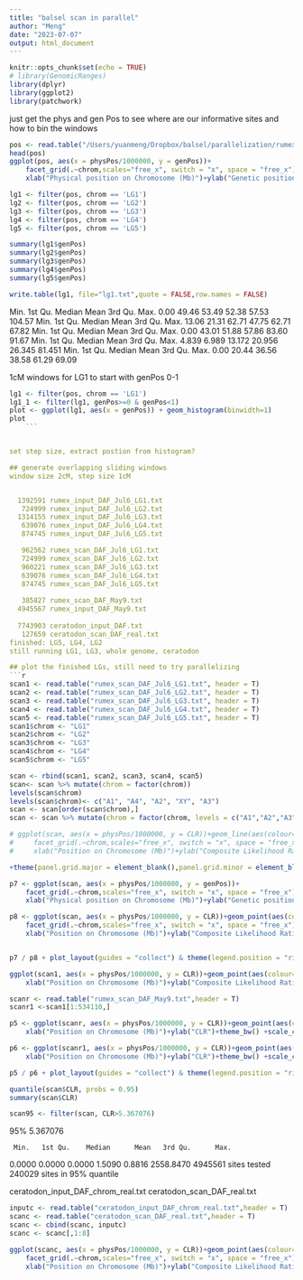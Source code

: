```yaml
---
title: "balsel scan in parallel"
author: "Meng"
date: "2023-07-07"
output: html_document
---
```


```r
knitr::opts_chunk$set(echo = TRUE)
# library(GenomicRanges)
library(dplyr)
library(ggplot2)
library(patchwork)
```


just get the phys and gen Pos to see where are our informative sites
and how to bin the windows
```r
pos <- read.table("/Users/yuanmeng/Dropbox/balsel/parallelization/rumex_input_DAF_May9_justPos.txt", header = T)
head(pos)
ggplot(pos, aes(x = physPos/1000000, y = genPos))+
    facet_grid(.~chrom,scales="free_x", switch = "x", space = "free_x") + geom_point(size=0.5, alpha=0.5)+
    xlab("Physical position on Chromosome (Mb)")+ylab("Genetic position (cM)")+theme_bw()+theme(panel.grid.major = element_blank(),panel.grid.minor = element_blank(), axis.ticks.x = element_blank(),panel.spacing = unit(0.1, "cm"),strip.background = element_blank(),strip.placement = "outside",legend.position ="none")+ theme(text = element_text(size = 10))
```

```r
lg1 <- filter(pos, chrom == 'LG1')
lg2 <- filter(pos, chrom == 'LG2')
lg3 <- filter(pos, chrom == 'LG3')
lg4 <- filter(pos, chrom == 'LG4')
lg5 <- filter(pos, chrom == 'LG5')

summary(lg1$genPos)
summary(lg2$genPos)
summary(lg3$genPos)
summary(lg4$genPos)
summary(lg5$genPos)

write.table(lg1, file="lg1.txt",quote = FALSE,row.names = FALSE)
```
   Min. 1st Qu.  Median    Mean 3rd Qu.    Max. 
   0.00   49.46   53.49   52.38   57.53  104.57 
      Min. 1st Qu.  Median    Mean 3rd Qu.    Max. 
  13.06   21.31   62.71   47.75   62.71   67.82 
   Min. 1st Qu.  Median    Mean 3rd Qu.    Max. 
   0.00   43.01   51.88   57.86   83.60   91.67 
   Min. 1st Qu.  Median    Mean 3rd Qu.    Max. 
  4.839   6.989  13.172  20.956  26.345  81.451 
   Min. 1st Qu.  Median    Mean 3rd Qu.    Max. 
   0.00   20.44   36.56   38.58   61.29   69.09 


1cM windows for LG1 to start with
genPos 0-1

```r
lg1 <- filter(pos, chrom == 'LG1')
lg1_1 <- filter(lg1, genPos>=0 & genPos<1)
plot <- ggplot(lg1, aes(x = genPos)) + geom_histogram(binwidth=1)
plot
    ```


set step size, extract postion from histogram?

## generate overlapping sliding windows
window size 2cM, step size 1cM


  1392591 rumex_input_DAF_Jul6_LG1.txt
   724999 rumex_input_DAF_Jul6_LG2.txt
  1314155 rumex_input_DAF_Jul6_LG3.txt
   639076 rumex_input_DAF_Jul6_LG4.txt
   874745 rumex_input_DAF_Jul6_LG5.txt

   962562 rumex_scan_DAF_Jul6_LG1.txt
   724999 rumex_scan_DAF_Jul6_LG2.txt
   960221 rumex_scan_DAF_Jul6_LG3.txt
   639076 rumex_scan_DAF_Jul6_LG4.txt
   874745 rumex_scan_DAF_Jul6_LG5.txt
   
   385827 rumex_scan_DAF_May9.txt
  4945567 rumex_input_DAF_May9.txt
  
  7743903 ceratodon_input_DAF.txt
   127659 ceratodon_scan_DAF_real.txt
finished: LG5, LG4, LG2
still running LG1, LG3, whole genome, ceratodon

## plot the finished LGs, still need to try parallelizing
```r
scan1 <- read.table("rumex_scan_DAF_Jul6_LG1.txt", header = T)
scan2 <- read.table("rumex_scan_DAF_Jul6_LG2.txt", header = T)
scan3 <- read.table("rumex_scan_DAF_Jul6_LG3.txt", header = T)
scan4 <- read.table("rumex_scan_DAF_Jul6_LG4.txt", header = T)
scan5 <- read.table("rumex_scan_DAF_Jul6_LG5.txt", header = T)
scan1$chrom <- "LG1"
scan2$chrom <- "LG2"
scan3$chrom <- "LG3"
scan4$chrom <- "LG4"
scan5$chrom <- "LG5"

scan <- rbind(scan1, scan2, scan3, scan4, scan5)
scan<- scan %>% mutate(chrom = factor(chrom))
levels(scan$chrom)
levels(scan$chrom)<- c("A1", "A4", "A2", "XY", "A3")
scan <- scan[order(scan$chrom),]
scan <- scan %>% mutate(chrom = factor(chrom, levels = c("A1","A2","A3","A4","XY")))

# ggplot(scan, aes(x = physPos/1000000, y = CLR))+geom_line(aes(colour="red"),size = 0.3)+
#     facet_grid(.~chrom,scales="free_x", switch = "x", space = "free_x") + 
#     xlab("Position on Chromosome (Mb)")+ylab("Composite Likelihood Ratio")+theme_bw()+theme(panel.grid.major = element_blank(),panel.grid.minor = element_blank(), axis.ticks.x = element_blank(),panel.spacing = unit(0.1, "cm"),strip.background = element_blank(),strip.placement = "outside",legend.position ="none")

+theme(panel.grid.major = element_blank(),panel.grid.minor = element_blank(), axis.ticks.x = element_blank(),panel.spacing = unit(0.1, "cm"),strip.background = element_blank(),strip.placement = "outside",legend.position ="none")
```


```r
p7 <- ggplot(scan, aes(x = physPos/1000000, y = genPos))+
    facet_grid(.~chrom,scales="free_x", switch = "x", space = "free_x") + geom_point(size=0.3, alpha=0.5)+
    xlab("Physical position on Chromosome (Mb)")+ylab("Genetic position (cM)")+theme_bw()+theme(panel.grid.major = element_blank(),panel.grid.minor = element_blank(), axis.ticks.x = element_blank(),panel.spacing = unit(0.1, "cm"),strip.background = element_blank(),strip.placement = "outside",legend.position ="none")+ theme(text = element_text(size = 10))

p8 <- ggplot(scan, aes(x = physPos/1000000, y = CLR))+geom_point(aes(colour=log10(s_hat)),size = 0.3)+
    facet_grid(.~chrom,scales="free_x", switch = "x", space = "free_x") + 
    xlab("Position on Chromosome (Mb)")+ylab("Composite Likelihood Ratio")+theme_bw() +scale_color_gradient2(name = expression('log'[10]~hat(italic(a))), limits = c(-3, 9), midpoint = 0, high="red", mid = 'white', low="blue")+ theme(panel.grid.major = element_blank(),panel.grid.minor = element_blank(), axis.ticks.x = element_blank(),panel.spacing = unit(0.1, "cm"),strip.background = element_blank(),strip.placement = "outside")+ theme(text = element_text(size = 10))


p7 / p8 + plot_layout(guides = "collect") & theme(legend.position = "right")
```

```r
ggplot(scan1, aes(x = physPos/1000000, y = CLR))+geom_point(aes(colour=log10(s_hat)),size = 0.3)+ 
    xlab("Position on Chromosome (Mb)")+ylab("Composite Likelihood Ratio")+theme_bw() +scale_color_gradient2(name = expression('log'[10]~hat(italic(a))), limits = c(-3, 9), midpoint = 0, high="red", mid = 'white', low="blue")+ggtitle("Rumex")
```

```r
scanr <- read.table("rumex_scan_DAF_May9.txt",header = T)
scanr1 <-scan1[1:534110,]

p5 <- ggplot(scanr, aes(x = physPos/1000000, y = CLR))+geom_point(aes(colour=log10(s_hat)),size = 0.3)+ 
    xlab("Position on Chromosome (Mb)")+ylab("CLR")+theme_bw() +scale_color_gradient2(name = expression('log'[10]~hat(italic(a))), limits = c(-3, 9), midpoint = 0, high="red", mid = 'white', low="blue")+ggtitle("Rumex - whole genome, balancing sel + positive sel")

p6 <- ggplot(scanr1, aes(x = physPos/1000000, y = CLR))+geom_point(aes(colour=log10(s_hat)),size = 0.3)+ 
    xlab("Position on Chromosome (Mb)")+ylab("CLR")+theme_bw() +scale_color_gradient2(name = expression('log'[10]~hat(italic(a))), limits = c(-3, 9), midpoint = 0, high="red", mid = 'white', low="blue")+ggtitle("Rumex - A1 only, balancing sel only")

p5 / p6 + plot_layout(guides = "collect") & theme(legend.position = "right")
```


```r
quantile(scan$CLR, probs = 0.95)
summary(scan$CLR)

scan95 <- filter(scan, CLR>5.367076)
```
95% 
5.367076 

     Min.   1st Qu.    Median      Mean   3rd Qu.      Max. 
   0.0000    0.0000    0.0000    1.5090    0.8816 2558.8470 
4945561 sites tested
240029 sites in 95% quantile

ceratodon_input_DAF_chrom_real.txt
ceratodon_scan_DAF_real.txt
```r
inputc <- read.table("ceratodon_input_DAF_chrom_real.txt",header = T)
scanc <- read.table("ceratodon_scan_DAF_real.txt",header = T)
scanc <- cbind(scanc, inputc)
scanc <- scanc[,1:8]

ggplot(scanc, aes(x = physPos/1000000, y = CLR))+geom_point(aes(colour=log10(s_hat)),size = 0.3)+
    facet_grid(.~chrom,scales="free_x", switch = "x", space = "free_x") + 
    xlab("Position on Chromosome (Mb)")+ylab("Composite Likelihood Ratio")+theme_bw() + scale_color_gradient2(name = expression('log'[10]~hat(italic(a))), limits = c(-3, 9), midpoint = 0, high="red", mid = 'white', low="blue") + ggtitle("Ceratodon")
```

